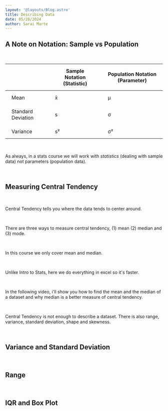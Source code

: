 ```yaml
---
layout: '@layouts/Blog.astro'
title: Describing Data
date: 05/28/2024
author: Sarai Marte
---
```


## A Note on Notation: Sample vs Population

&nbsp;&nbsp;&nbsp;&nbsp;

<table>
    <thead>
        <tr>
            <th style="padding: 10px 20px; text-align: start;"></th>
            <th style="padding: 12px 20px;">Sample Notation (Statistic)</th>
            <th style="padding: 12px 20px;">Population Notation (Parameter)</th>
        </tr>
    </thead>
    <tbody>
        <tr>
            <td style="padding: 12px 20px;">Mean</td>
            <td style="padding: 12px 20px;">x̄</td>
            <td style="padding: 12px 20px;">μ</td>
        </tr>
        <tr>
            <td style="padding: 12px 20px;">Standard Deviation</td>
            <td style="padding: 12px 20px;">s</td>
            <td style="padding: 12px 20px;">σ</td>
        </tr>
        <tr>
            <td style="padding: 12px 20px;">Variance</td>
            <td style="padding: 12px 20px;">s²</td>
            <td style="padding: 12px 20px;">σ²</td>
        </tr>
    </tbody>
</table>

&nbsp;&nbsp;&nbsp;&nbsp;

As always, in a stats course we will work with *statistics* (dealing with sample data) not parameters (population data).

&nbsp;&nbsp;&nbsp;&nbsp;

## Measuring Central Tendency

&nbsp;&nbsp;&nbsp;&nbsp;

Central Tendency tells you where the data tends to center around.

&nbsp;&nbsp;&nbsp;&nbsp;

There are three ways to measure central tendency, (1) mean (2) median and (3) mode.

&nbsp;&nbsp;&nbsp;&nbsp;

In this course we only cover mean and median.

&nbsp;&nbsp;&nbsp;&nbsp;

Unlike Intro to Stats, here we do everything in excel so it's faster.

&nbsp;&nbsp;&nbsp;&nbsp;

In the following video, i'll show you how to find the mean and the median of a dataset and why median is a better measure of central tendency.

&nbsp;&nbsp;&nbsp;&nbsp;

Central Tendency is not enough to describe a dataset. There is also range, variance, standard deviation, shape and skewness.&nbsp;&nbsp;&nbsp;&nbsp;

&nbsp;&nbsp;&nbsp;&nbsp;

## Variance and Standard Deviation

&nbsp;&nbsp;&nbsp;&nbsp;

## Range

&nbsp;&nbsp;&nbsp;&nbsp;

## IQR and Box Plot

&nbsp;&nbsp;&nbsp;&nbsp;
